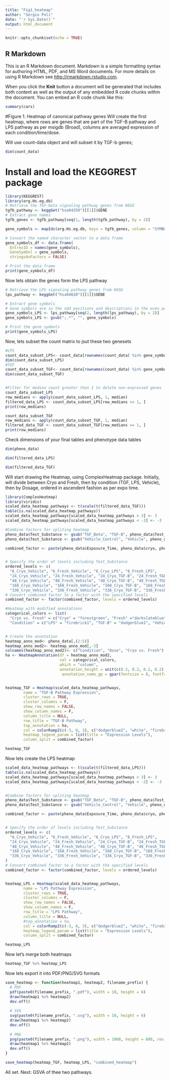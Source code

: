 ```yaml
---
title: "Fig1_heatmap"
author: "Sergio Poli"
date: "`r Sys.Date()`"
output: html_document
---
```


```r
knitr::opts_chunk$set(echo = TRUE)
```

## R Markdown

This is an R Markdown document. Markdown is a simple formatting syntax for authoring HTML, PDF, and MS Word documents. For more details on using R Markdown see <http://rmarkdown.rstudio.com>.

When you click the **Knit** button a document will be generated that includes both content as well as the output of any embedded R code chunks within the document. You can embed an R code chunk like this:

```r
summary(cars)
```


#Figure 1. Heatmap of canonical pathway genes
Will create the first heatmap, where rows are genes that are part of the TGF-B pathway and LPS pathway as per msigdb (Broad), columns are averaged expression of each condition/time/dose.

Will use count-data object and will subset it by TGF-b genes;
```r
dim(count_data)

```

# Install and load the KEGGREST package
```r
library(KEGGREST)
library(org.Hs.eg.db)
# Retrieve the TGF-beta signaling pathway genes from KEGG
tgfb_pathway <- keggGet("hsa04350")[[1]]$GENE
# Extract gene names
tgfb_genes <- tgfb_pathway[seq(1, length(tgfb_pathway), by = 2)]

gene_symbols <- mapIds(org.Hs.eg.db, keys = tgfb_genes, column = "SYMBOL", keytype = "ENTREZID", multiVals = "first")

# Convert the named character vector to a data frame
gene_symbols_df <- data.frame(
  EntrezID = names(gene_symbols),
  GeneSymbol = gene_symbols,
  stringsAsFactors = FALSE)

# Print the data frame
print(gene_symbols_df)


```

Now lets obtain the genes form the LPS pathway

```r
# Retrieve the LPS signaling pathway genes from KEGG
lps_pathway <- keggGet("hsa04620")[[1]]$GENE

# Extract gene symbols
# Gene symbols are in the odd positions and descriptions in the even positions
gene_symbols_LPS <- lps_pathway[seq(2, length(lps_pathway), by = 2)]
gene_symbols_LPS <- gsub(";.*", "", gene_symbols)

# Print the gene symbols
print(gene_symbols_LPS)
```

Now, lets subset the count matrix to jsut these two genesets

```r
#LPS
count_data_subset_LPS<- count_data[rownames(count_data) %in% gene_symbols_LPS,]
dim(count_data_subset_LPS)
#TGF
count_data_subset_TGF<- count_data[rownames(count_data) %in% gene_symbols_df$GeneSymbol,]
dim(count_data_subset_TGF)


#Filter for median count greater than 1 to delete non-expressed genes
count_data_subset_LPS
row_medians <- apply(count_data_subset_LPS, 1, median)
filtered_data_LPS <- count_data_subset_LPS[row_medians >= 1, ]
print(row_medians)

```

```r
count_data_subset_TGF
row_medians <- apply(count_data_subset_TGF, 1, median)
filtered_data_TGF <- count_data_subset_TGF[row_medians >= 1, ]
print(row_medians)

```

Check dimensions of your final tables and phenotype data tables

```r
dim(pheno_data)
```

```r
dim(filtered_data_LPS)
```

```r
dim(filtered_data_TGF)
```

Will start drawing the Heatmap, using ComplexHeatmap package. Initially, will divide between Cryo and Fresh, then by condition (TGF, LPS, Vehicle), then by Dosage, ordered in ascendent fashion as per expo time. 

```r
library(ComplexHeatmap)
library(viridis)
scaled_data_heatmap_pathways <- t(scale(t(filtered_data_TGF)))
table(is.na(scaled_data_heatmap_pathways))
scaled_data_heatmap_pathways[scaled_data_heatmap_pathways > 3] <- 3
scaled_data_heatmap_pathways[scaled_data_heatmap_pathways < -3] <- -3

#Combine factors for spliting heatmap
pheno_data$Test_Substance <- gsub("TGF_Beta", "TGF-B", pheno_data$Test_Substance)
pheno_data$Test_Substance <- gsub("Vehicle_Control", "Vehicle", pheno_data$Test_Substance)

combined_factor <- paste(pheno_data$Exposure_Time, pheno_data$cryo, pheno_data$Test_Substance, sep = "_")


# Specify the order of levels including Test_Substance
ordered_levels <- c(
  "6_Cryo_Vehicle", "6_Fresh_Vehicle", "6_Cryo_LPS", "6_Fresh_LPS",
  "24_Cryo_Vehicle", "24_Fresh_Vehicle", "24_Cryo_TGF-B", "24_Fresh_TGF-B", "24_Cryo_LPS", "24_Fresh_LPS",
  "48_Cryo_Vehicle", "48_Fresh_Vehicle", "48_Cryo_TGF-B", "48_Fresh_TGF-B", "48_Cryo_LPS", "48_Fresh_LPS",
  "168_Cryo_Vehicle", "168_Fresh_Vehicle", "168_Cryo_TGF-B", "168_Fresh_TGF-B",
  "336_Cryo_Vehicle", "336_Fresh_Vehicle", "336_Cryo_TGF-B", "336_Fresh_TGF-B")
# Convert combined factor to a factor with the specified levels
combined_factor <- factor(combined_factor, levels = ordered_levels)

#Heatmap with modified annotations
categorical_colors <- list(
  "Cryo vs. Fresh" = c("Cryo" = "forestgreen", "Fresh" ="darkslateblue"),
  "Condition" = c("LPS" = "firebrick1", "TGF-B" = "dodgerblue1", "Vehicle"="yellow2"))


# Create the annotation
heatmap_anno_mod<- pheno_data[,(2:5)]
heatmap_anno_mod2<- heatmap_anno_mod[,-3]
colnames(heatmap_anno_mod2)<- c("Condition", "Dose", "Cryo vs. Fresh")
ha <- HeatmapAnnotation(df = heatmap_anno_mod2,
                        col = categorical_colors,
                        which = "column",
                        annotation_height = unit(c(0.2, 0.2, 0.2, 0.2), "cm"), border = T,
                         annotation_name_gp = gpar(fontsize = 8, fontface = "bold", col = "black"))


heatmap_TGF = Heatmap(scaled_data_heatmap_pathways,
        name = "TGF-B Pathway Expression",
        cluster_rows = TRUE,
        cluster_columns = F,
        show_row_names = FALSE,
        show_column_names = F,
        column_title = NULL,
        row_title = "TGF-B Pathway",
        top_annotation = ha,
        col = colorRamp2(c(-3, 0, 3), c("dodgerblue2", "white", "firebrick2")),
        heatmap_legend_param = list(title = "Expression Levels"),
        column_split = combined_factor)

heatmap_TGF
```
Now lets create the LPS heatmap

```r

scaled_data_heatmap_pathways <- t(scale(t(filtered_data_LPS)))
table(is.na(scaled_data_heatmap_pathways))
scaled_data_heatmap_pathways[scaled_data_heatmap_pathways > 3] <- 3
scaled_data_heatmap_pathways[scaled_data_heatmap_pathways < -3] <- -3


#Combine factors for spliting heatmap
pheno_data$Test_Substance <- gsub("TGF_Beta", "TGF-B", pheno_data$Test_Substance)
pheno_data$Test_Substance <- gsub("Vehicle_Control", "Vehicle", pheno_data$Test_Substance)

combined_factor <- paste(pheno_data$Exposure_Time, pheno_data$cryo, pheno_data$Test_Substance, sep = "_")


# Specify the order of levels including Test_Substance
ordered_levels <- c(
  "6_Cryo_Vehicle", "6_Fresh_Vehicle", "6_Cryo_LPS", "6_Fresh_LPS",
  "24_Cryo_Vehicle", "24_Fresh_Vehicle", "24_Cryo_TGF-B", "24_Fresh_TGF-B", "24_Cryo_LPS", "24_Fresh_LPS",
  "48_Cryo_Vehicle", "48_Fresh_Vehicle", "48_Cryo_TGF-B", "48_Fresh_TGF-B", "48_Cryo_LPS", "48_Fresh_LPS",
  "168_Cryo_Vehicle", "168_Fresh_Vehicle", "168_Cryo_TGF-B", "168_Fresh_TGF-B",
  "336_Cryo_Vehicle", "336_Fresh_Vehicle", "336_Cryo_TGF-B", "336_Fresh_TGF-B"
)
# Convert combined factor to a factor with the specified levels
combined_factor <- factor(combined_factor, levels = ordered_levels)


heatmap_LPS = Heatmap(scaled_data_heatmap_pathways,
        name = "LPS Pathway Expression",
        cluster_rows = TRUE,
        cluster_columns = F,
        show_row_names = FALSE,
        show_column_names = F,
        row_title = "LPS Pathway",
        column_title = NULL,
        #top_annotation = ha,
        col = colorRamp2(c(-3, 0, 3), c("dodgerblue2", "white", "firebrick2")),
        heatmap_legend_param = list(title = "Expression Levels"),
        column_split = combined_factor)

heatmap_LPS
```
Now let's merge both heatmaps

```r
heatmap_TGF %v% heatmap_LPS
```
Now lets export it into PDF/PNG/SVG formats

```r
save_heatmap <- function(heatmap1, heatmap2, filename_prefix) {
  # PDF
  pdf(paste0(filename_prefix, ".pdf"), width = 10, height = 6)
  draw(heatmap1 %v% heatmap2)
  dev.off()
  
  # SVG
  svg(paste0(filename_prefix, ".svg"), width = 10, height = 6)
  draw(heatmap1 %v% heatmap2)
  dev.off()
  
  # PNG
  png(paste0(filename_prefix, ".png"), width = 1000, height = 600, res = 100)
  draw(heatmap1 %v% heatmap2)
  dev.off()
}

save_heatmap(heatmap_TGF, heatmap_LPS, "combined_heatmap")

```

All set. 
Next: GSVA of thee two pathways. 
